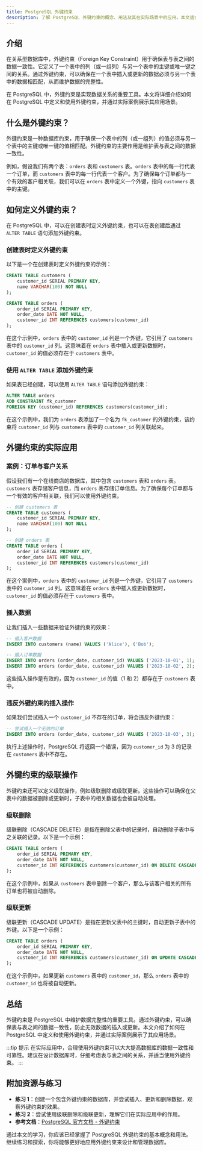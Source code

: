 ```yaml
---
title: PostgreSQL 外键约束
description: 了解 PostgreSQL 外键约束的概念、用法及其在实际场景中的应用。本文适合初学者，包含代码示例和实际案例。
---
```


## 介绍

在关系型数据库中，外键约束（Foreign Key Constraint）用于确保表与表之间的数据一致性。它定义了一个表中的列（或一组列）与另一个表中的主键或唯一键之间的关系。通过外键约束，可以确保在一个表中插入或更新的数据必须与另一个表中的数据相匹配，从而维护数据的完整性。

在 PostgreSQL 中，外键约束是实现数据关系的重要工具。本文将详细介绍如何在 PostgreSQL 中定义和使用外键约束，并通过实际案例展示其应用场景。

## 什么是外键约束？

外键约束是一种数据库约束，用于确保一个表中的列（或一组列）的值必须与另一个表中的主键或唯一键的值相匹配。外键约束的主要作用是维护表与表之间的数据一致性。

例如，假设我们有两个表：`orders` 表和 `customers` 表。`orders` 表中的每一行代表一个订单，而 `customers` 表中的每一行代表一个客户。为了确保每个订单都与一个有效的客户相关联，我们可以在 `orders` 表中定义一个外键，指向 `customers` 表中的主键。

## 如何定义外键约束？

在 PostgreSQL 中，可以在创建表时定义外键约束，也可以在表创建后通过 `ALTER TABLE` 语句添加外键约束。

### 创建表时定义外键约束

以下是一个在创建表时定义外键约束的示例：

```sql
CREATE TABLE customers (
    customer_id SERIAL PRIMARY KEY,
    name VARCHAR(100) NOT NULL
);

CREATE TABLE orders (
    order_id SERIAL PRIMARY KEY,
    order_date DATE NOT NULL,
    customer_id INT REFERENCES customers(customer_id)
);
```

在这个示例中，`orders` 表中的 `customer_id` 列是一个外键，它引用了 `customers` 表中的 `customer_id` 列。这意味着在 `orders` 表中插入或更新数据时，`customer_id` 的值必须存在于 `customers` 表中。

### 使用 `ALTER TABLE` 添加外键约束

如果表已经创建，可以使用 `ALTER TABLE` 语句添加外键约束：

```sql
ALTER TABLE orders
ADD CONSTRAINT fk_customer
FOREIGN KEY (customer_id) REFERENCES customers(customer_id);
```

在这个示例中，我们为 `orders` 表添加了一个名为 `fk_customer` 的外键约束，该约束将 `customer_id` 列与 `customers` 表中的 `customer_id` 列关联起来。

## 外键约束的实际应用

### 案例：订单与客户关系

假设我们有一个在线商店的数据库，其中包含 `customers` 表和 `orders` 表。`customers` 表存储客户信息，而 `orders` 表存储订单信息。为了确保每个订单都与一个有效的客户相关联，我们可以使用外键约束。

```sql
-- 创建 customers 表
CREATE TABLE customers (
    customer_id SERIAL PRIMARY KEY,
    name VARCHAR(100) NOT NULL
);

-- 创建 orders 表
CREATE TABLE orders (
    order_id SERIAL PRIMARY KEY,
    order_date DATE NOT NULL,
    customer_id INT REFERENCES customers(customer_id)
);
```

在这个案例中，`orders` 表中的 `customer_id` 列是一个外键，它引用了 `customers` 表中的 `customer_id` 列。这意味着在 `orders` 表中插入或更新数据时，`customer_id` 的值必须存在于 `customers` 表中。

### 插入数据

让我们插入一些数据来验证外键约束的效果：

```sql
-- 插入客户数据
INSERT INTO customers (name) VALUES ('Alice'), ('Bob');

-- 插入订单数据
INSERT INTO orders (order_date, customer_id) VALUES ('2023-10-01', 1);
INSERT INTO orders (order_date, customer_id) VALUES ('2023-10-02', 2);
```

这些插入操作是有效的，因为 `customer_id` 的值（1 和 2）都存在于 `customers` 表中。

### 违反外键约束的插入操作

如果我们尝试插入一个 `customer_id` 不存在的订单，将会违反外键约束：

```sql
-- 尝试插入一个无效的订单
INSERT INTO orders (order_date, customer_id) VALUES ('2023-10-03', 3);
```

执行上述操作时，PostgreSQL 将返回一个错误，因为 `customer_id` 为 3 的记录在 `customers` 表中不存在。

## 外键约束的级联操作

外键约束还可以定义级联操作，例如级联删除或级联更新。这些操作可以确保在父表中的数据被删除或更新时，子表中的相关数据也会被自动处理。

### 级联删除

级联删除（CASCADE DELETE）是指在删除父表中的记录时，自动删除子表中与之关联的记录。以下是一个示例：

```sql
CREATE TABLE orders (
    order_id SERIAL PRIMARY KEY,
    order_date DATE NOT NULL,
    customer_id INT REFERENCES customers(customer_id) ON DELETE CASCADE
);
```

在这个示例中，如果从 `customers` 表中删除一个客户，那么与该客户相关的所有订单也将被自动删除。

### 级联更新

级联更新（CASCADE UPDATE）是指在更新父表中的主键时，自动更新子表中的外键。以下是一个示例：

```sql
CREATE TABLE orders (
    order_id SERIAL PRIMARY KEY,
    order_date DATE NOT NULL,
    customer_id INT REFERENCES customers(customer_id) ON UPDATE CASCADE
);
```

在这个示例中，如果更新 `customers` 表中的 `customer_id`，那么 `orders` 表中的 `customer_id` 也将被自动更新。

## 总结

外键约束是 PostgreSQL 中维护数据完整性的重要工具。通过外键约束，可以确保表与表之间的数据一致性，防止无效数据的插入或更新。本文介绍了如何在 PostgreSQL 中定义和使用外键约束，并通过实际案例展示了其应用场景。

:::tip 提示
在实际应用中，合理使用外键约束可以大大提高数据库的数据一致性和可靠性。建议在设计数据库时，仔细考虑表与表之间的关系，并适当使用外键约束。
:::

## 附加资源与练习

- **练习 1**：创建一个包含外键约束的数据库，并尝试插入、更新和删除数据，观察外键约束的效果。
- **练习 2**：尝试使用级联删除和级联更新，理解它们在实际应用中的作用。
- **参考文档**：[PostgreSQL 官方文档 - 外键约束](https://www.postgresql.org/docs/current/ddl-constraints.html#DDL-CONSTRAINTS-FK)

通过本文的学习，你应该已经掌握了 PostgreSQL 外键约束的基本概念和用法。继续练习和探索，你将能够更好地应用外键约束来设计和管理数据库。
